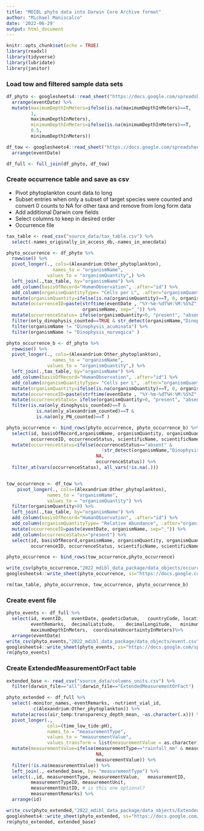 ```yaml
---
title: "MDIBL phyto data into Darwin Core Archive format"
author: "Michael Maniscalco"
date: '2022-06-29'
output: html_document
---
```


```r
knitr::opts_chunk$set(echo = TRUE)
library(readxl)
library(tidyverse)
library(lubridate)
library(janitor)
```

### Load tow and filtered sample data sets

```r
df_phyto <- googlesheets4::read_sheet("https://docs.google.com/spreadsheets/d/1gj44rb7tz8_Y43Io3aIVJaJfgN-Gr9mOGEokjDZpu5E/edit#gid=902631445") %>%
  arrange(eventDate) %>%
  mutate(maximumDepthInMeters=ifelse(is.na(maximumDepthInMeters)==T,
         1,
         maximumDepthInMeters),
         minimumDepthInMeters=ifelse(is.na(minimumDepthInMeters)==T,
         0.5,
         minimumDepthInMeters)) 

df_tow <- googlesheets4::read_sheet("https://docs.google.com/spreadsheets/d/1bz9ZMGaARpJCBnHZB632ltLvTyscNlLQsaqxae6SWqQ/edit#gid=0") %>%
  arrange(eventDate)

df_full <- full_join(df_phyto, df_tow)
```

### Create occurrence table and save as csv
* Pivot phytoplankton count data to long 
* Subset entries when only a subset of target species were counted and convert 0 counts to NA for other taxa and remove from long form data
* Add additional Darwin core fields
* Select columns to keep in desired order
* Occurrence file

```r
tax_table <- read_csv("source_data/tax_table.csv") %>%
  select(-names_originally_in_access_db,-names_in_anecdata)

phyto_occurrence <- df_phyto %>%
  rowwise() %>%
  pivot_longer(., cols=(Alexandrium:Other_phytoplankton),
                 names_to = "organismName",
               values_to = "organismQuantity",) %>%
  left_join(.,tax_table, by="organismName") %>%
  add_column(basisOfRecord="HumanObservation", .after="id") %>%
  add_column(organismQuantityType= "Cells per L", .after="organismQuantity") %>% 
  mutate(organismQuantity=ifelse(is.na(organismQuantity)==T, 0, organismQuantity)) %>%
  mutate(occurrenceID=paste(strftime(eventDate , "%Y-%m-%dT%H:%M:%S%Z", tz = "Zulu"), 
                            organismName, sep="_")) %>%
  mutate(occurrenceStatus= ifelse(organismQuantity>0, "present", "absent")) %>%
  filter(only_dinophysis_counted==TRUE & str_detect(organismName,"Dinophysis")==T |only_alexandrium_counted==TRUE & str_detect(organismName,"Alexandrium")==T |only_PN_counted==TRUE & str_detect(organismName,"Pseudo_nit" )==T) %>%
  filter(organismName != "Dinophysis_acuminata") %>%
  filter(organismName != "Dinophysis_norvegica" )

phyto_occurrence_b <- df_phyto %>%
  rowwise() %>%
  pivot_longer(., cols=(Alexandrium:Other_phytoplankton),
                 names_to = "organismName",
               values_to = "organismQuantity",) %>%
  left_join(.,tax_table, by="organismName") %>%
  add_column(basisOfRecord="HumanObservation", .after="id") %>%
  add_column(organismQuantityType= "Cells per L", .after="organismQuantity") %>% 
  mutate(organismQuantity=ifelse(is.na(organismQuantity)==T, 0, organismQuantity)) %>%
  mutate(occurrenceID=paste(strftime(eventDate , "%Y-%m-%dT%H:%M:%S%Z", tz = "Zulu"), organismName, sep="_")) %>%
  mutate(occurrenceStatus= ifelse(organismQuantity>0, "present", "absent")) %>%
  filter(is.na(only_dinophysis_counted)==T &
           is.na(only_alexandrium_counted)==T & 
           is.na(only_PN_counted)==T ) 

phyto_occurrence <- bind_rows(phyto_occurrence, phyto_occurrence_b) %>%
  select(id, basisOfRecord,organismName, organismQuantity, organismQuantityType,
         occurrenceID, occurrenceStatus, scientificName, scientificNameID, taxonID, kingdom) %>%
  mutate(occurrenceStatus=ifelse(occurrenceStatus=="absent" &
                                   !str_detect(organismName,"Dinophysis|Pseudo_n|Alexandrium|Prorocentrum|Margalefidinium|Karenia"),
                                 NA,
                                 occurrenceStatus)) %>%
  filter_at(vars(occurrenceStatus), all_vars(!is.na(.)))


tow_occurrence <- df_tow %>%
    pivot_longer(., cols=(Alexandrium:Other_phytoplankton),
               names_to = "organismName",
               values_to = "organismQuantity") %>%
  filter(organismQuantity>0) %>%
  left_join(.,tax_table, by="organismName") %>%
  add_column(basisOfRecord="HumanObservation", .after="id") %>%
  add_column(organismQuantityType= "Relative Abundance", .after="organismQuantity") %>% 
  mutate(occurrenceID=paste(eventDate, organismName, sep="_")) %>%
  add_column(occurrenceStatus="present") %>%
  select(id, basisOfRecord,organismName, organismQuantity, organismQuantityType,
         occurrenceID, occurrenceStatus, scientificName, scientificNameID, taxonID, kingdom)

phyto_occurrence <- bind_rows(tow_occurrence,phyto_occurrence)

write_csv(phyto_occurrence,"2022_mdibl_data_package/data_objects/occurrence.csv")
googlesheets4::write_sheet(phyto_occurrence, ss="https://docs.google.com/spreadsheets/d/1BaCEGePEYx9wbduccHytb9uRVbz3447GEDCE8Hpm0I8/edit#gid=1550025152",sheet = "Occurrence")

rm(tax_table, phyto_occurrence, tow_occurrence, phyto_occurrence_b)
```

### Create event file

```r
phyto_events <- df_full %>%
  select(id, eventID,	eventDate, geodeticDatum,	countryCode, locationID, 
         eventRemarks,	decimalLatitude,	decimalLongitude,	minimumDepthInMeters,
         maximumDepthInMeters,	coordinateUncertaintyInMeters)%>%
  arrange(eventDate)
write_csv(phyto_events,"2022_mdibl_data_package/data_objects/event.csv")
googlesheets4::write_sheet(phyto_events, ss="https://docs.google.com/spreadsheets/d/1BaCEGePEYx9wbduccHytb9uRVbz3447GEDCE8Hpm0I8/edit#gid=0",sheet = "Event")
rm(phyto_events)
```

### Create ExtendedMeasurementOrFact table

```r
extended_base <- read_csv("source_data/columns_units.csv") %>%
  filter(darwin_file=="all"|darwin_file=="ExtendedMeasurementOrFact")

phyto_extended <- df_full %>%
  select(-monitor_names,-eventRemarks, -nutrient_vial_id, 
         -c(Alexandrium:Other_phytoplankton)) %>% 
  mutate(across(air_temp:transparency_depth_mean, ~as.character(.x))) %>%
  pivot_longer(., 
               cols=(time_low_tide:pH),
               names_to = "measurementType",
               values_to = "measurementValue",
               values_transform = list(measurementValue = as.character)) %>%
  mutate(measurementValue=ifelse(measurementType=="rainfall_mm" & measurementValue=="0",
                                 NA, 
                                 measurementValue)) %>%
  filter(!is.na(measurementValue)) %>%
  left_join(., extended_base, by= "measurementType") %>%
  select(.,id, measurementType,	measurementValue,	measurementID,
         measurementTypeID,	measurementUnit,
         measurementUnitID, # is this one optional?
         measurementRemarks) %>%
  arrange(id)

write_csv(phyto_extended,"2022_mdibl_data_package/data_objects/ExtendedMeasurementOrFact.csv")
googlesheets4::write_sheet(phyto_extended, ss="https://docs.google.com/spreadsheets/d/1BaCEGePEYx9wbduccHytb9uRVbz3447GEDCE8Hpm0I8/edit#gid=1448123747", sheet = "Extended")
rm(phyto_extended, extended_base)
```

```r

```